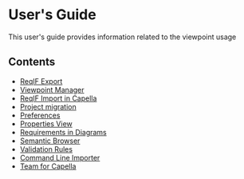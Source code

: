 = User's Guide =

This user's guide provides information related to the viewpoint usage

== Contents ==

* [[../help/topic/org.polarsys.capella.vp.requirements.doc/html/3_userguide/31_reqifexport.html|ReqIF Export]]
* [[../help/topic/org.polarsys.capella.vp.requirements.doc/html/3_userguide/32_viewpointmanager.html|Viewpoint Manager]]
* [[../help/topic/org.polarsys.capella.vp.requirements.doc/html/3_userguide/33_reqifimport.html|ReqIF Import in Capella]]
* [[../help/topic/org.polarsys.capella.vp.requirements.doc/html/3_userguide/33_1_migration.html|Project migration]]
* [[../help/topic/org.polarsys.capella.vp.requirements.doc/html/3_userguide/34_preferences.html|Preferences]]
* [[../help/topic/org.polarsys.capella.vp.requirements.doc/html/3_userguide/35_propertiesview.html|Properties View]]
* [[../help/topic/org.polarsys.capella.vp.requirements.doc/html/3_userguide/311_diagrams.html|Requirements in Diagrams]]
* [[../help/topic/org.polarsys.capella.vp.requirements.doc/html/3_userguide/37_semanticbrowser.html|Semantic Browser]]
* [[../help/topic/org.polarsys.capella.vp.requirements.doc/html/3_userguide/38_validation_rule.html|Validation Rules]]
* [[../help/topic/org.polarsys.capella.vp.requirements.doc/html/3_userguide/39_commandline.html|Command Line Importer]]
* [[../help/topic/org.polarsys.capella.vp.requirements.doc/html/3_userguide/310_teamforcapella.html|Team for Capella]]